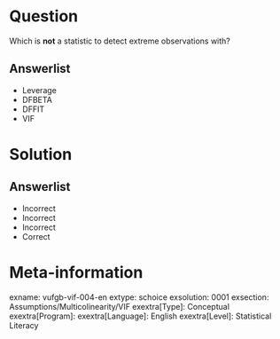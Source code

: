 Question
========

Which is **not** a statistic to detect extreme observations with?
  
Answerlist
----------
* Leverage
* DFBETA
* DFFIT
* VIF


Solution
========

Answerlist
----------
* Incorrect
* Incorrect
* Incorrect
* Correct

Meta-information
================
exname: vufgb-vif-004-en
extype: schoice
exsolution: 0001
exsection: Assumptions/Multicolinearity/VIF
exextra[Type]: Conceptual
exextra[Program]: 
exextra[Language]: English
exextra[Level]: Statistical Literacy
